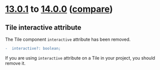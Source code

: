 # [13.0.1](https://ovh.github.io/design-system/v13.0.1/?path=/story/ovhcloud-design-system-what-s-new-changelog--page) to [14.0.0](https://ovh.github.io/design-system/v14.0.0/?path=/story/ovhcloud-design-system-what-s-new-changelog--page) ([compare](https://github.com/ovh/design-system/compare/release/13.0...release/14.0))

## Tile interactive attribute

The Tile component `interactive` attribute has been removed.

```diff
-  interactive?: boolean;
```
If you are using `interactive` attribute on a Tile in your project, you should remove it.
